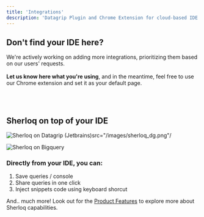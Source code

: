 ```yaml
---
title: 'Integrations'
description: 'Datagrip Plugin and Chrome Extension for cloud-based IDE.'
---
```


<CardGroup cols={3}>
 <Card title="DataGrip" 
 href="/datagripplugin" >
</Card>
 
 <Card title="Snowflake"
 href="/quickstart" >
</Card>

<Card title="Bigquery"
href="/quickstart" >
</Card>

<Card title="Tableau" 
href="/tableau">
</Card>

<Card title="Github"
href="/github" >
</Card>

<Card title="Athena AWS"
href="/quickstart" >
</Card>

<Card title="Redshift"
href="/quickstart" >
</Card>

<Card title="Mode Analytics" 
href="/quickstart">
</Card>

<Card title="Superset"
href="/quickstart">
</Card>

<Card title="Metabase"
href="/quickstart" >
</Card>

<Card title="Clickhouse" 
href="/quickstart">
</Card>

<Card title="Databricks" 
href="/quickstart">
</Card>

<Card title="Jupyter Notebook"
href="/quickstart" >
</Card>

<Card title="Power BI" 
href="/quickstart">
</Card>

<Card title="Qlick"
href="/quickstart">
</Card>


</CardGroup>

## Don't find your IDE here? 
We're actively working on adding more integrations, prioritizing them based on our users' requests.<br></br> **Let us know here what you're using**, and in the meantime, feel free to use our Chrome extension and set it as your default page.



<br></br>

## Sherloq on top of your IDE
<Frame caption = "Sherloq Plugin on top of Datagrip">
<img alt="Sherloq on Datagrip (Jetbrains)"
  
  src="/images/sherloq_dg.png"/
  >
  </Frame>

<Frame caption = "Sherloq Chrome Extension on top of cloud-based IDE (Bigquery)">
  <img alt="Sherloq on Bigquery"
  src="/images/sherloq_bigquery.png"/
  >

</Frame>

### Directly from your IDE, you can:
1. Save queries / console 
2. Share queries in one click
3. Inject snippets code using keyboard shorcut 

And.. much more! Look out for the [Product Features](/features) to explore more about Sherloq capabilities.

